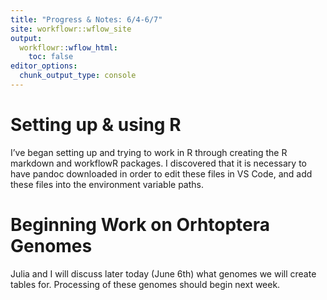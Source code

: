 ```yaml
---
title: "Progress & Notes: 6/4-6/7"
site: workflowr::wflow_site
output:
  workflowr::wflow_html:
    toc: false
editor_options:
  chunk_output_type: console
---
```


# Setting up & using R

I've began setting up and trying to work in R through creating the R markdown and workflowR packages.
I discovered that it is necessary to have pandoc downloaded in order to edit these files in VS Code, and add these 
files into the environment variable paths. 

# Beginning Work on Orhtoptera Genomes

Julia and I will discuss later today (June 6th) what genomes we will create tables for. Processing of these genomes should begin next week.
